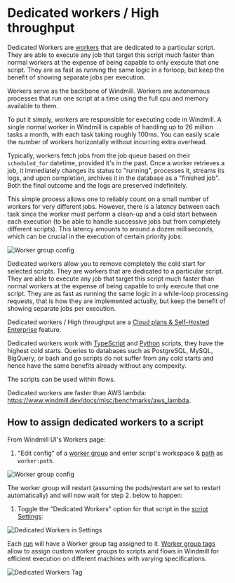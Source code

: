 
# Dedicated workers / High throughput

Dedicated Workers are [workers](../9_worker_groups/index.mdx) that are dedicated to a particular script. They are able to execute any job that target this script much faster than normal workers at the expense of being capable to only execute that one script.
They are as fast as running the same logic in a forloop, but keep the benefit of showing separate jobs per execution.

Workers serve as the backbone of Windmill. Workers are autonomous processes that run one script at a time using the full cpu and memory available to them.

To put it simply, workers are responsible for executing code in Windmill. A single normal worker in Windmill is capable of handling up to 26 million tasks a month, with each task taking roughly 100ms. You can easily scale the number of workers horizontally without incurring extra overhead.

Typically, workers fetch jobs from the job queue based on their `scheduled_for` datetime, provided it's in the past. Once a worker retrieves a job, it immediately changes its status to "running", processes it, streams its logs, and upon completion, archives it in the database as a "finished job". Both the final outcome and the logs are preserved indefinitely.

This simple process allows one to reliably count on a small number of workers for very different jobs. However, there is a latency between each task since the worker must perform a clean-up and a cold start between each execution (to be able to handle successive jobs but from completely different scripts). This latency amounts to around a dozen milliseconds, which can be crucial in the execution of certain priority jobs:

![Worker group config](./infographic.png.webp)

Dedicated workers allow you to remove completely the cold start for selected scripts. They are workers that are dedicated to a particular script. They are able to execute any job that target this script much faster than normal workers at the expense of being capable to only execute that one script. They are as fast as running the same logic in a while-loop processing requests, that is how they are implemented actually, but keep the benefit of showing separate jobs per execution.

Dedicated workers / High throughput are a [Cloud plans & Self-Hosted Enterprise](/pricing) feature.

Dedicated workers work with [TypeScript](../../getting_started/0_scripts_quickstart/1_typescript_quickstart/index.mdx) and [Python](../../getting_started/0_scripts_quickstart/2_python_quickstart/index.mdx) scripts, they have the highest cold starts. Queries to databases such as PostgreSQL, MySQL, BigQuery, or bash and go scripts do not suffer from any cold starts and hence have the same benefits already without any compexity.

The scripts can be used within flows.

Dedicated workers are faster than AWS lambda: https://www.windmill.dev/docs/misc/benchmarks/aws_lambda.

## How to assign dedicated workers to a script

From Windmill UI's Workers page:

1. "Edit config" of a [worker group](../9_worker_groups/index.mdx) and enter script's workspace & [path](../../script_editor/settings.mdx#path) as `worker:path`.

![Worker group config](./worker_group_config.png.webp)

The worker group will restart (assuming the pods/restart are set to restart automatically) and will now wait for step 2. below to happen:

1. Toggle the "Dedicated Workers" option for that script in the [script Settings](../../script_editor/settings.mdx):

![Dedicated Workers in Settings](./dedicated_workers.png 'Dedicated Workers in Settings')

Each [run](../5_monitor_past_and_future_runs/index.mdx) will have a Worker group tag assigned to it. [Worker group tags](../9_worker_groups/index.mdx) allow to assign custom worker groups to scripts and flows in Windmill for efficient execution on different machines with varying specifications.

![Dedicated Workers Tag](./dedicated_worker_tag.png 'Dedicated Workers Tag')

<div className="grid grid-cols-2 gap-6 mb-4">
	<DocCard
		title="Workers and worker groups"
		description="Worker Groups allow users to run scripts and flows on different machines with varying specifications."
		href="/docs/core_concepts/worker_groups"
	/>
</div>
